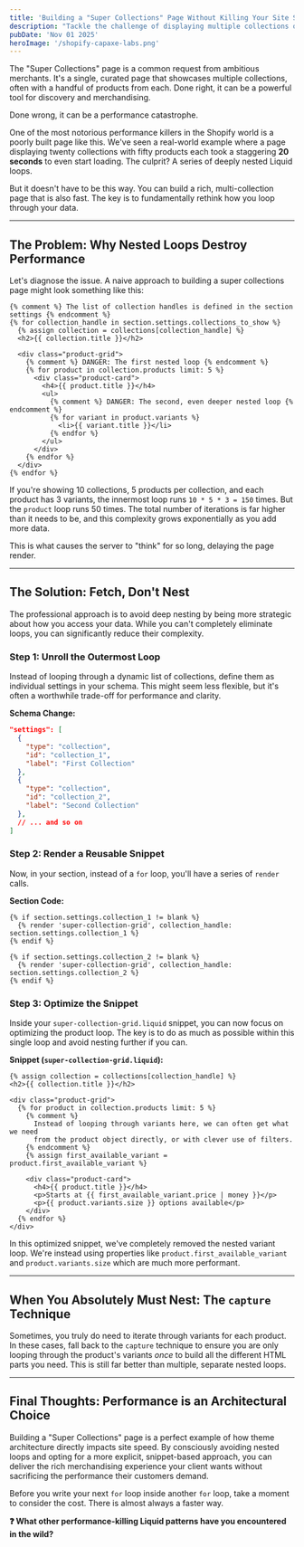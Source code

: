 ```yaml
---
title: 'Building a "Super Collections" Page Without Killing Your Site Speed'
description: "Tackle the challenge of displaying multiple collections on a single page by exploring performant ways to fetch and render product data, avoiding common Liquid performance pitfalls."
pubDate: 'Nov 01 2025'
heroImage: '/shopify-capaxe-labs.png'
---
```


The "Super Collections" page is a common request from ambitious merchants. It's a single, curated page that showcases multiple collections, often with a handful of products from each. Done right, it can be a powerful tool for discovery and merchandising.

Done wrong, it can be a performance catastrophe.

One of the most notorious performance killers in the Shopify world is a poorly built page like this. We've seen a real-world example where a page displaying twenty collections with fifty products each took a staggering **20 seconds** to even start loading. The culprit? A series of deeply nested Liquid loops.

But it doesn't have to be this way. You can build a rich, multi-collection page that is also fast. The key is to fundamentally rethink how you loop through your data.

---

## **The Problem: Why Nested Loops Destroy Performance**

Let's diagnose the issue. A naive approach to building a super collections page might look something like this:

```liquid
{% comment %} The list of collection handles is defined in the section settings {% endcomment %}
{% for collection_handle in section.settings.collections_to_show %}
  {% assign collection = collections[collection_handle] %}
  <h2>{{ collection.title }}</h2>

  <div class="product-grid">
    {% comment %} DANGER: The first nested loop {% endcomment %}
    {% for product in collection.products limit: 5 %}
      <div class="product-card">
        <h4>{{ product.title }}</h4>
        <ul>
          {% comment %} DANGER: The second, even deeper nested loop {% endcomment %}
          {% for variant in product.variants %}
            <li>{{ variant.title }}</li>
          {% endfor %}
        </ul>
      </div>
    {% endfor %}
  </div>
{% endfor %}
```

If you're showing 10 collections, 5 products per collection, and each product has 3 variants, the innermost loop runs `10 * 5 * 3 = 150` times. But the `product` loop runs 50 times. The total number of iterations is far higher than it needs to be, and this complexity grows exponentially as you add more data.

This is what causes the server to "think" for so long, delaying the page render.

---

## **The Solution: Fetch, Don't Nest**

The professional approach is to avoid deep nesting by being more strategic about how you access your data. While you can't completely eliminate loops, you can significantly reduce their complexity.

### **Step 1: Unroll the Outermost Loop**

Instead of looping through a dynamic list of collections, define them as individual settings in your schema. This might seem less flexible, but it's often a worthwhile trade-off for performance and clarity.

**Schema Change:**
```json
"settings": [
  {
    "type": "collection",
    "id": "collection_1",
    "label": "First Collection"
  },
  {
    "type": "collection",
    "id": "collection_2",
    "label": "Second Collection"
  },
  // ... and so on
]
```

### **Step 2: Render a Reusable Snippet**

Now, in your section, instead of a `for` loop, you'll have a series of `render` calls.

**Section Code:**
```liquid
{% if section.settings.collection_1 != blank %}
  {% render 'super-collection-grid', collection_handle: section.settings.collection_1 %}
{% endif %}

{% if section.settings.collection_2 != blank %}
  {% render 'super-collection-grid', collection_handle: section.settings.collection_2 %}
{% endif %}
```

### **Step 3: Optimize the Snippet**

Inside your `super-collection-grid.liquid` snippet, you can now focus on optimizing the product loop. The key is to do as much as possible within this single loop and avoid nesting further if you can.

**Snippet (`super-collection-grid.liquid`):**
```liquid
{% assign collection = collections[collection_handle] %}
<h2>{{ collection.title }}</h2>

<div class="product-grid">
  {% for product in collection.products limit: 5 %}
    {% comment %}
      Instead of looping through variants here, we can often get what we need
      from the product object directly, or with clever use of filters.
    {% endcomment %}
    {% assign first_available_variant = product.first_available_variant %}

    <div class="product-card">
      <h4>{{ product.title }}</h4>
      <p>Starts at {{ first_available_variant.price | money }}</p>
      <p>{{ product.variants.size }} options available</p>
    </div>
  {% endfor %}
</div>
```
In this optimized snippet, we've completely removed the nested variant loop. We're instead using properties like `product.first_available_variant` and `product.variants.size` which are much more performant.

---

## **When You Absolutely Must Nest: The `capture` Technique**

Sometimes, you truly do need to iterate through variants for each product. In these cases, fall back to the `capture` technique to ensure you are only looping through the product's variants *once* to build all the different HTML parts you need. This is still far better than multiple, separate nested loops.

---

## **Final Thoughts: Performance is an Architectural Choice**

Building a "Super Collections" page is a perfect example of how theme architecture directly impacts site speed. By consciously avoiding nested loops and opting for a more explicit, snippet-based approach, you can deliver the rich merchandising experience your client wants without sacrificing the performance their customers demand.

Before you write your next `for` loop inside another `for` loop, take a moment to consider the cost. There is almost always a faster way.

**❓ What other performance-killing Liquid patterns have you encountered in the wild?**